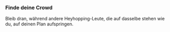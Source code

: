 ### Finde deine Crowd

Bleib dran, während andere Heyhopping-Leute, die auf dasselbe stehen wie du, auf deinen Plan aufspringen.
